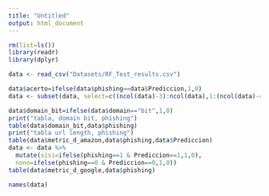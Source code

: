 ```yaml
---
title: "Untitled"
output: html_document
---
```


```r
rm(list=ls())
library(readr)
library(dplyr)

data <- read_csv("Datasets/RF_Test_results.csv")
```

```r
data$acerto=ifelse(data$phishing==data$Prediccion,1,0)
data <- subset(data, select=c((ncol(data)-3):ncol(data),1:(ncol(data)-4)))
```


```r
data$domain_bit=ifelse(data$domain=="bit",1,0)
print("tabla, domain bit, phishing")
table(data$domain_bit,data$phishing)
print("tabla url length, phishing")
table(data$metric_d_amazon,data$phishing,data$Prediccion)
data <- data %>%
  mutate(sisi=ifelse(phishing==1 & Prediccion==1,1,0),
  nono=ifelse(phishing==0 & Prediccion==0,1,0))
table(data$metric_d_google,data$phishing)
```
```r
names(data)
```

